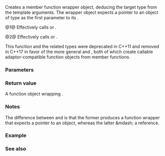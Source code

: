 {{cpp/title|mem_fun}}
{{cpp/utility/functional/navbar}}
{{dcl begin}}
{{dcl header|functional}}
{{dcl|deprecated=c++11|until=c++17|num=1|
template&lt; class Res, class T &gt;
std::mem_fun_t&lt;Res,T&gt; mem_fun( Res (T::*f)() );
}}
{{dcl|deprecated=c++11|until=c++17|num=1|
template&lt; class Res, class T &gt;
std::const_mem_fun_t&lt;Res,T&gt; mem_fun( Res (T::*f)() const );
}}
{{dcl|deprecated=c++11|until=c++17|num=2|
template&lt; class Res, class T, class Arg &gt;
std::mem_fun1_t&lt;Res,T,Arg&gt; mem_fun( Res (T::*f)(Arg) );
}}
{{dcl|deprecated=c++11|until=c++17|num=2|
template&lt; class Res, class T, class Arg &gt;
std::const_mem_fun1_t&lt;Res,T,Arg&gt; mem_fun( Res (T::*f)(Arg) const );
}}
{{dcl end}}

Creates a member function wrapper object, deducing the target type from the template arguments. The wrapper object expects a pointer to an object of type {{tt|T}} as the first parameter to its {{c|operator()}}.

@1@ Effectively calls {{c|std::mem_fun_t&lt;Res,T&gt;(f)}} or {{c|std::const_mem_fun_t&lt;Res,T&gt;(f)}}.

@2@ Effectively calls {{c|std::mem_fun1_t&lt;Res,T,Arg&gt;(f)}} or {{c|std::const_mem_fun1_t&lt;Res,T,Arg&gt;(f)}}.

This function and the related types were deprecated in C++11 and removed in C++17 in favor of the more general {{lc|std::mem_fn}} and {{lc|std::bind}}, both of which create callable adaptor-compatible function objects from member functions.

===Parameters===
{{par begin}}
{{par|f|pointer to a member function to create a wrapper for}}
{{par end}}

===Return value===
A function object wrapping {{c|f}}.

{{cpp/impldef exception}}

===Notes===
The difference between {{c|std::mem_fun}} and {{c|std::mem_fun_ref}} is that the former produces a function wrapper that expects a pointer to an object, whereas the latter &amp;mdash; a reference.

===Example===
{{example
|1=Demonstrates {{tt|std::mem_fun}} usage and compares it with {{lc|std::mem_fn}}. C++11/14 compatible compilation mode might be necessary: g++/clang++ with -std=c++11, cl with /std:c++11, etc. On recent compilers, e.g. gcc-12, might issue "deprecated declaration" warnings if not compiled in C++98 mode.
|code=
#include &lt;functional&gt;
#include &lt;iostream&gt;

struct S
{
    int get_data() const { return data; }
    void no_args() const { std::cout &lt;&lt; "void S::no_args() const\n"; }
    void one_arg(int) { std::cout &lt;&lt; "void S::one_arg()\n"; }
    void two_args(int, int) { std::cout &lt;&lt; "void S::two_args(int, int)\n"; }
#if __cplusplus &gt; 201100
    int data{42};
#else
    int data;
    S() : data(42) {}
#endif
};

int main()
{
    S s;
 
    std::const_mem_fun_t&lt;int, S&gt; p = std::mem_fun(&amp;S::get_data);
    std::cout &lt;&lt; "s.get_data(): " &lt;&lt; p(&amp;s) &lt;&lt; '\n';
 
    std::const_mem_fun_t&lt;void, S&gt; p0 = std::mem_fun(&amp;S::no_args);
    p0(&amp;s);

    std::mem_fun1_t&lt;void, S, int&gt; p1 = std::mem_fun(&amp;S::one_arg);
    p1(&amp;s, 1);

#if __cplusplus &gt; 201100
//  auto p2 = std::mem_fun(&amp;S::two_args); // Error: mem_fun supports only member functions
                                          // without parameters or with only one parameter.
                                          // Thus, std::mem_fn is a better alternative:
    auto p2 = std::mem_fn(&amp;S::two_args);
    p2(s, 1, 2);

//  auto pd = std::mem_fun(&amp;S::data); // Error: pointers to data members are not supported.
                                      // Use std::mem_fn instead:
    auto pd = std::mem_fn(&amp;S::data);
    std::cout &lt;&lt; "s.data = " &lt;&lt; pd(s) &lt;&lt; '\n';
#endif
}
|p=true
|output=
s.get_data(): 42
void S::no_args() const
void S::one_arg(int)
void S::two_args(int, int)
s.data = 42
}}

===See also===
{{dsc begin}}
{{dsc inc|cpp/utility/functional/dsc mem_fn}}
{{dsc inc|cpp/utility/functional/dsc mem_fun_ref}}
{{dsc end}}

{{langlinks|es|ja|ru|zh}}